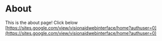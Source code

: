 # About

This is the about page! Click below
[https://sites.google.com/view/visionaidwebinterface/home?authuser=0](https://sites.google.com/view/visionaidwebinterface/home?authuser=0)
